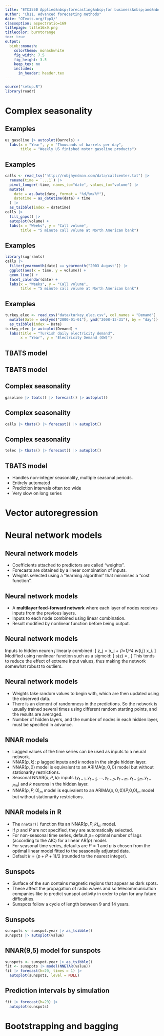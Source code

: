 ```yaml
---
title: "ETC3550 Applied&nbsp;forecasting&nbsp;for business&nbsp;and&nbsp;economics"
author: "Ch11. Advanced forecasting methods"
date: "OTexts.org/fpp3/"
classoption: aspectratio=169
titlepage: title16x9.png
titlecolor: burntorange
toc: true
output:
  binb::monash:
    colortheme: monashwhite
    fig_width: 7.5
    fig_height: 3.5
    keep_tex: no
    includes:
      in_header: header.tex
---
```


```r
source("setup.R")
library(readr)
```

# Complex seasonality

## Examples

```r
us_gasoline |> autoplot(Barrels) +
  labs(x = "Year", y = "Thousands of barrels per day",
       title = "Weekly US finished motor gasoline products")
```

## Examples

```r
calls <- read_tsv("http://robjhyndman.com/data/callcenter.txt") |>
  rename(time = `...1`) |>
  pivot_longer(-time, names_to="date", values_to="volume") |>
  mutate(
    date = as.Date(date, format = "%d/%m/%Y"),
    datetime = as_datetime(date) + time
  ) |>
  as_tsibble(index = datetime)
calls |>
  fill_gaps() |>
  autoplot(volume) +
  labs(x = "Weeks", y = "Call volume",
       title = "5 minute call volume at North American bank")
```

## Examples

```r
library(sugrrants)
calls |>
  filter(yearmonth(date) == yearmonth("2003 August")) |>
  ggplot(aes(x = time, y = volume)) +
  geom_line() +
  facet_calendar(date) +
  labs(x = "Weeks", y = "Call volume",
       title = "5 minute call volume at North American bank")
```

## Examples

```r
turkey_elec <- read_csv("data/turkey_elec.csv", col_names = "Demand") |>
  mutate(Date = seq(ymd("2000-01-01"), ymd("2008-12-31"), by = "day")) |>
  as_tsibble(index = Date)
turkey_elec |> autoplot(Demand) +
  labs(title = "Turkish daily electricity demand",
       x = "Year", y = "Electricity Demand (GW)")
```

## TBATS model

\begin{alertblock}{\Large TBATS}
\textbf{\Large T}rigonometric terms for seasonality\\
\textbf{\Large B}ox-Cox transformations for heterogeneity\\
\textbf{\Large A}RMA errors for short-term dynamics\\
\textbf{\Large T}rend (possibly damped)\\
\textbf{\Large S}easonal (including multiple and\\\hfill non-integer periods)
\end{alertblock}

## TBATS model
\vspace*{-0.8cm}\fontsize{13}{14}\sf

\begin{align*}
y_t&= \text{observation at time $t$}\\
y_t^{(\omega)} &= \begin{cases} (y_t^\omega-1)/\omega & \text{if $\omega\ne0$};\\
\log y_t & \text{if $\omega=0$}.\end{cases}\hspace*{10cm}\\
y_t^{(\omega)} &= \ell_{t-1} + \phi b_{t-1} + \sum_{i=1}^M s_{t-m_i}^{(i)} + d_t\\
\ell_t &= \ell_{t-1} + \phi b_{t-1} + \alpha d_t\\
b_t &= (1-\phi) b + \phi b_{t-1} + \beta d_{t}\\
d_t &= \sum_{i=1}^p \phi_i d_{t-i} + \sum_{j=1}^q \theta_j \varepsilon_{t-j} + \varepsilon_t\\
s_t^{(i)} &= \sum_{j=1}^{k_i} s_{j,t}^{(i)}
\end{align*}
\begin{textblock}{8}(4.3,7.5)
\begin{align*}
s_{j,t}^{(i)} &= \phantom{-}s_{j,t-1}^{(i)}\cos \lambda_j^{(i)} + s_{j,t-1}^{*(i)}\sin \lambda_j^{(i)} + \gamma_1^{(i)} d_t\\
s_{j,t}^{(i)} &= -s_{j,t-1}^{(i)}\sin \lambda_j^{(i)} + s_{j,t-1}^{*(i)}\cos \lambda_j^{(i)} + \gamma_2^{(i)} d_t
\end{align*}
\end{textblock}

\only<2->{\begin{textblock}{5}(7.3,1.8)\begin{block}{}Box-Cox transformation\end{block}\end{textblock}}
\only<3->{\begin{textblock}{5}(7.3,3.4)\begin{block}{}$M$ seasonal periods\end{block}\end{textblock}}
\only<4->{\begin{textblock}{5}(7.3,4.7)\begin{block}{}global and local trend\end{block}\end{textblock}}
\only<5->{\begin{textblock}{5}(7.3,6.0)\begin{block}{}ARMA error\end{block}\end{textblock}}
\only<6->{\begin{textblock}{5}(7.3,7.3)\begin{block}{}Fourier-like seasonal terms\end{block}\end{textblock}}

\only<7>{\begin{textblock}{4}(2.5,2.5)\large\begin{alertblock}{TBATS}
\textbf{T}rigonometric\\
\textbf{B}ox-Cox\\
\textbf{A}RMA\\
\textbf{T}rend\\
\textbf{S}easonal
\end{alertblock}\end{textblock}}

## Complex seasonality
\fontsize{12}{14}\sf

```r
gasoline |> tbats() |> forecast() |> autoplot()
```

## Complex seasonality
\fontsize{12}{14}\sf

```r
calls |> tbats() |> forecast() |> autoplot()
```

## Complex seasonality
\fontsize{12}{14}\sf

```r
telec |> tbats() |> forecast() |> autoplot()
```

## TBATS model

\begin{alertblock}{\Large TBATS}\fontsize{13.5}{19}\sf
\textbf{\Large T}rigonometric terms for seasonality\\
\textbf{\Large B}ox-Cox transformations for heterogeneity\\
\textbf{\Large A}RMA errors for short-term dynamics\\
\textbf{\Large T}rend (possibly damped)\\
\textbf{\Large S}easonal (including multiple and non-integer periods)
\end{alertblock}\vspace*{0.1cm}\fontsize{13}{15}\sf

* Handles non-integer seasonality, multiple seasonal periods.
* Entirely automated
* Prediction intervals often too wide
* Very slow on long series

\vspace*{10cm}

# Vector autoregression

# Neural network models

## Neural network models

\alert{Simplest version: linear regression}

\begin{tikzpicture}[shorten >=1pt,->,draw=black!50, node distance=2.5cm]
    \tikzstyle{every pin edge}=[<-,shorten <=1pt]
    \tikzstyle{neuron}=[circle,fill=black!25,minimum size=17pt,inner sep=0pt]
    \tikzstyle{input neuron}=[neuron, fill=green!50];
    \tikzstyle{output neuron}=[neuron, fill=red!50];
    \tikzstyle{hidden neuron}=[neuron, fill=blue!50];
    \tikzstyle{annot} = [text width=4em, text centered]
    % Draw the input layer nodes
    \foreach \name / \y in {1,...,4}
    % This is the same as writing \foreach \name / \y in {1/1,2/2,3/3,4/4}
        \node[input neuron, pin=left:Input \#\y] (I-\name) at (0,-\y) {};
    % Draw the output layer node
    \node[output neuron,pin={[pin edge={->}]right:Output}, right of=I-2, yshift=-0.5cm] (O) {};
    % Connect every node in the  layer with the output layer
    \foreach \source in {1,...,4}
        \path (I-\source) edge (O);
    % Annotate the layers
    \node[annot] (input) {Input layer};
    \node[annot,right of=input] {Output layer};
\end{tikzpicture}\pause\fontsize{12}{14}\sf\vspace*{-0.2cm}

* Coefficients attached to predictors are called "weights".
* Forecasts are obtained by a linear combination of inputs.
* Weights selected using a "learning algorithm" that minimises a "cost function".

## Neural network models

\alert{Nonlinear model with one hidden layer}

\begin{tikzpicture}[shorten >=1pt,->,draw=black!50, node distance=2.5cm]
    \tikzstyle{every pin edge}=[<-,shorten <=1pt]
    \tikzstyle{neuron}=[circle,fill=black!25,minimum size=17pt,inner sep=0pt]
    \tikzstyle{input neuron}=[neuron, fill=green!50];
    \tikzstyle{output neuron}=[neuron, fill=red!50];
    \tikzstyle{hidden neuron}=[neuron, fill=blue!50];
    \tikzstyle{annot} = [text width=4em, text centered]
    % Draw the input layer nodes
    \foreach \name / \y in {1,...,4}
    % This is the same as writing \foreach \name / \y in {1/1,2/2,3/3,4/4}
        \node[input neuron, pin=left:Input \#\y] (I-\name) at (0,-\y) {};
    % Draw the hidden layer nodes
    \foreach \name / \y in {1,...,3}
        \path[yshift=-.5cm]
            node[hidden neuron] (H-\name) at (2.5cm,-\y cm) {};
    % Draw the output layer node
    \node[output neuron,pin={[pin edge={->}]right:Output}, right of=H-2] (O) {};
    % Connect every node in the input layer with every node in the
    % hidden layer.
    \foreach \source in {1,...,4}
        \foreach \dest in {1,...,3}
            \path (I-\source) edge (H-\dest);
    % Connect every node in the hidden layer with the output layer
    \foreach \source in {1,...,3}
        \path (H-\source) edge (O);
    % Annotate the layers
    \node[annot,above of=H-2, node distance=2.5cm] (hl) {Hidden layer};
    \node[annot,left of=hl] {Input layer};
    \node[annot,right of=hl] {Output layer};
\end{tikzpicture}
\pause\vspace*{-0.1cm}\fontsize{13}{13}\sf
* A **multilayer feed-forward network** where each layer of nodes receives inputs from the previous layers.
* Inputs to each node combined using linear combination.
* Result modified by nonlinear function before being output.

## Neural network models

Inputs to hidden neuron $j$ linearly combined:
\[
z_j = b_j + \sum_{i=1}^4 w_{i,j} x_i.
\]
Modified using nonlinear function such as a sigmoid:
\[
s(z) = \frac{1}{1+e^{-z}},
\]
This tends to reduce the effect of extreme input values, thus making the network somewhat robust to outliers.

## Neural network models

* Weights take random  values to begin with, which are then updated using the observed data.
* There is an element of randomness in the predictions. So the network is usually trained several times using different random starting points, and the results are averaged.
* Number of hidden layers, and the number of nodes in each hidden layer, must be specified in advance.

## NNAR models
\fontsize{14}{15}\sf

* Lagged values of the time series can be used as inputs to a neural network.
* NNAR($p,k$): $p$ lagged inputs and $k$ nodes in the single hidden layer.
* NNAR($p,0$) model is equivalent to an ARIMA($p,0,0$) model but without stationarity restrictions.
* Seasonal NNAR($p,P,k$): inputs $(y_{t-1},y_{t-2},\dots,y_{t-p},y_{t-m},y_{t-2m},y_{t-Pm})$ and $k$ neurons in the hidden layer.
* NNAR($p,P,0$)$_m$ model is equivalent to an ARIMA($p,0,0$)($P$,0,0)$_m$ model but without stationarity restrictions.

## NNAR models in R
\fontsize{14}{16}\sf

* The `nnetar()` function fits an NNAR($p,P,k$)$_m$ model.
* If $p$ and $P$ are not specified, they are automatically selected.
* For non-seasonal time series, default $p=$ optimal number of lags (according to the AIC) for a linear AR($p$) model.
* For seasonal time series, defaults are $P=1$ and $p$ is chosen from the optimal linear model fitted to the seasonally adjusted data.
* Default $k=(p+P+1)/2$ (rounded to the nearest integer).

## Sunspots

* Surface of the sun contains magnetic regions that appear as dark spots.
* These affect the propagation of radio waves and so telecommunication companies like to predict sunspot activity in order to plan for any future difficulties.
* Sunspots follow a cycle of length between 9 and 14 years.

## Sunspots
\fontsize{11}{11}\sf

```r
sunspots <- sunspot.year |> as_tsibble()
sunspots |> autoplot(value)
```

## NNAR(9,5) model for sunspots
\fontsize{11}{11}\sf

```r
sunspots <- sunspot.year |> as_tsibble()
fit <- sunspots |> model(NNETAR(value))
fit |> forecast(h=20, times = 1) |>
  autoplot(sunspots, level = NULL)
```

## Prediction intervals by simulation
\fontsize{11}{11}\sf

```r
fit |> forecast(h=20) |>
  autoplot(sunspots)
```

# Bootstrapping and bagging
